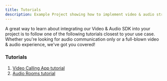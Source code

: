 ```yaml
---
title: Tutorials
description: Example Project showing how to implement video & audio streaming and receiving between multiple call participants.
---
```


A great way to learn about integrating our Video & Audio SDK into your project is to follow one of the following tutorials closest to your use case. Whether you're looking for audio communication only or a full-blown video & audio experience, we've got you covered!

### Tutorials
1. [Video Calling App tutorial](https://getstream.io/video/sdk/unity/tutorial/video-calling/)
2. [Audio Rooms tutorial](https://getstream.io/video/sdk/unity/tutorial/audio-room/)